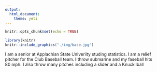 ```yaml
---
output: 
  html_document:
    theme: yeti
---
```




```r
knitr::opts_chunk$set(echo = TRUE)
```

```r
library(knitr)
knitr::include_graphics("./img/base.jpg")
```

I am a senior at Applachian State Univeriity studing statistics. I am a relief pitcher for the Club Baseball team. I throw submarine and my faseball hits 80 mph. I also throw many pitches including a slider and a Knuckllball
